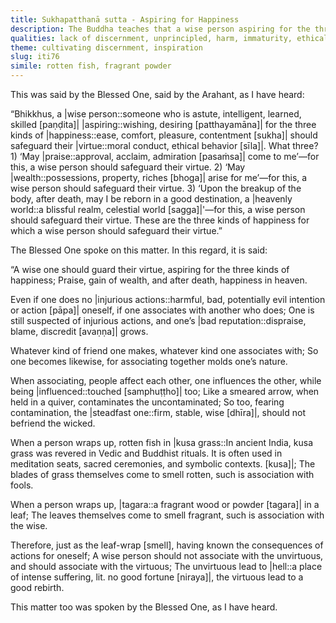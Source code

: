 ```yaml
---
title: Sukhapatthanā sutta - Aspiring for Happiness
description: The Buddha teaches that a wise person aspiring for the three kinds of happiness - of 1) praise, 2) wealth, and 3) good rebirth - should safeguard their virtue.
qualities: lack of discernment, unprincipled, harm, immaturity, ethical conduct
theme: cultivating discernment, inspiration
slug: iti76
simile: rotten fish, fragrant powder
---
```


This was said by the Blessed One, said by the Arahant, as I have heard:

“Bhikkhus, a |wise person::someone who is astute, intelligent, learned, skilled [paṇḍita]| |aspiring::wishing, desiring [patthayamāna]| for the three kinds of |happiness::ease, comfort, pleasure, contentment [sukha]| should safeguard their |virtue::moral conduct, ethical behavior [sīla]|. What three? 1) ‘May |praise::approval, acclaim, admiration [pasaṁsa]| come to me’—for this, a wise person should safeguard their virtue. 2) ‘May |wealth::possessions, property, riches [bhoga]| arise for me’—for this, a wise person should safeguard their virtue. 3) ‘Upon the breakup of the body, after death, may I be reborn in a good destination, a |heavenly world::a blissful realm, celestial world [sagga]|'—for this, a wise person should safeguard their virtue. These are the three kinds of happiness for which a wise person should safeguard their virtue.”

The Blessed One spoke on this matter. In this regard, it is said:

“A wise one should guard their virtue,
aspiring for the three kinds of happiness;
Praise, gain of wealth,
and after death, happiness in heaven.

Even if one does no |injurious actions::harmful, bad, potentially evil intention or action [pāpa]| oneself,
if one associates with another who does;
One is still suspected of injurious actions,
and one’s |bad reputation::dispraise, blame, discredit [avaṇṇa]| grows.

Whatever kind of friend one makes,
whatever kind one associates with;
So one becomes likewise,
for associating together molds one’s nature.

When associating, people affect each other,
one influences the other, while being |influenced::touched [samphuṭṭho]| too;
Like a smeared arrow, when held in a quiver,
contaminates the uncontaminated;
So too, fearing contamination, the |steadfast one::firm, stable, wise [dhīra]|,
should not befriend the wicked.

When a person wraps up,
rotten fish in |kusa grass::In ancient India, kusa grass was revered in Vedic and Buddhist rituals. It is often used in meditation seats, sacred ceremonies, and symbolic contexts. [kusa]|;
The blades of grass themselves come to smell rotten,
such is association with fools.

When a person wraps up,
|tagara::a fragrant wood or powder [tagara]| in a leaf;
The leaves themselves come to smell fragrant,
such is association with the wise.

Therefore, just as the leaf-wrap [smell],
having known the consequences of actions for oneself;
A wise person should not associate with the unvirtuous,
and should associate with the virtuous;
The unvirtuous lead to |hell::a place of intense suffering, lit. no good fortune [niraya]|,
the virtuous lead to a good rebirth.

This matter too was spoken by the Blessed One, as I have heard.